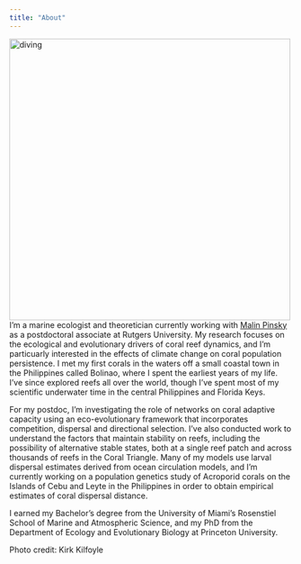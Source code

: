 ```yaml
---
title: "About"
---
```


 
<img src="Diving.jpg" alt="diving" style="height: 500px; padding-right: 10px;" align="left"> 

I'm a marine ecologist and theoretician currently working with <a href="http://pinsky.marine.rutgers.edu/">Malin Pinsky</a> as a postdoctoral associate at Rutgers University. My research focuses on the ecological and evolutionary drivers of coral reef dynamics, and I'm particuarly interested in the effects of climate change on coral population persistence. I met my first corals in the waters off a small coastal town in the Philippines called Bolinao, where I spent the earliest years of my life. I've since explored reefs all over the world, though I've spent most of my scientific underwater time in the central Philippines and Florida Keys.

For my postdoc, I'm investigating the role of networks on coral adaptive capacity using an eco-evolutionary framework that incorporates competition, dispersal and directional selection. I've also conducted work to understand the factors that maintain stability on reefs, including the possibility of alternative stable states, both at a single reef patch and across thousands of reefs in the Coral Triangle. Many of my models use larval dispersal estimates derived from ocean circulation models, and I'm currently working on a population genetics study of Acroporid corals on the Islands of Cebu and Leyte in the Philippines in order to obtain empirical estimates of coral dispersal distance.

I earned my Bachelor's degree from the University of Miami's Rosenstiel School of Marine and Atmospheric Science, and my PhD from the Department of Ecology and Evolutionary Biology at Princeton University.

Photo credit: Kirk Kilfoyle

